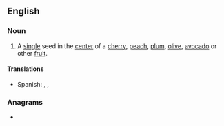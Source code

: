 ==English==

===Noun===
{{en-noun|head=[[seed]] [[pit]]}}

# A [[single]] seed in the [[center]] of a [[cherry]], [[peach]], [[plum]], [[olive]], [[avocado]] or other [[fruit]].

====Translations====
{{trans-top|single, central seed}}
{{trans-mid}}
* Spanish: {{t+|es|hueso|m}}, {{t|es|güito|m}}, {{t+|es|tito|m}}
{{trans-bottom}}

===Anagrams===
* {{l|en|despite}}